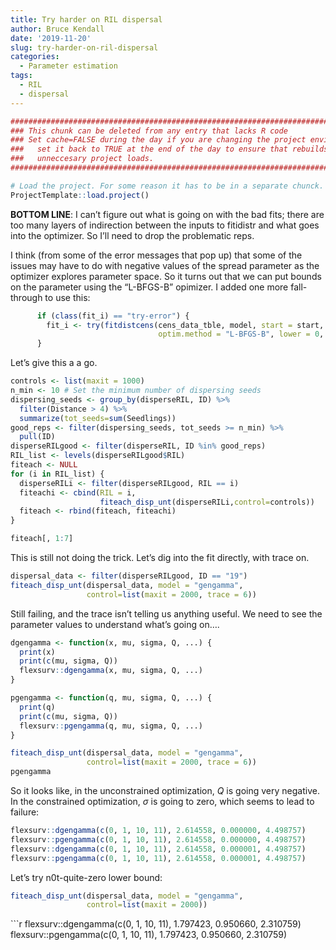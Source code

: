 ```yaml
---
title: Try harder on RIL dispersal
author: Bruce Kendall
date: '2019-11-20'
slug: try-harder-on-ril-dispersal
categories:
  - Parameter estimation
tags:
  - RIL
  - dispersal
---
```

```r
#######################################################################################
### This chunk can be deleted from any entry that lacks R code                      ###
### Set cache=FALSE during the day if you are changing the project environment;     ###
###   set it back to TRUE at the end of the day to ensure that rebuilds don't do    ###
###   unneccesary project loads.                                                    ###
#######################################################################################

# Load the project. For some reason it has to be in a separate chunck.
ProjectTemplate::load.project()
```
**BOTTOM LINE**: I can't figure out what is going on with the bad fits; there are too many layers of indirection between the inputs to fitidistr and what goes into the optimizer. So I'll need to drop the problematic reps.


I think (from some of the error messages that pop up) that some of the issues may have to do with negative values of the spread parameter as the optimizer explores parameter space.
So it turns out that we can put bounds on the parameter using the "L-BFGS-B" opimizer.
I added one more fall-through to use this:
```r
      if (class(fit_i) == "try-error") {
        fit_i <- try(fitdistcens(cens_data_tble, model, start = start, 
                                 optim.method = "L-BFGS-B", lower = 0, ...))
      }
```
Let's give this a a go.

```r
controls <- list(maxit = 1000)
n_min <- 10 # Set the minimum number of dispersing seeds
dispersing_seeds <- group_by(disperseRIL, ID) %>% 
  filter(Distance > 4) %>% 
  summarize(tot_seeds=sum(Seedlings))
good_reps <- filter(dispersing_seeds, tot_seeds >= n_min) %>%
  pull(ID)
disperseRILgood <- filter(disperseRIL, ID %in% good_reps)
RIL_list <- levels(disperseRILgood$RIL)
fiteach <- NULL 
for (i in RIL_list) {
  disperseRILi <- filter(disperseRILgood, RIL == i)
  fiteachi <- cbind(RIL = i, 
                    fiteach_disp_unt(disperseRILi,control=controls))
  fiteach <- rbind(fiteach, fiteachi)
} 
```

```r
fiteach[, 1:7]
```

This is still not doing the trick.
Let's dig into the fit directly, with trace on.

```r
dispersal_data <- filter(disperseRILgood, ID == "19")
fiteach_disp_unt(dispersal_data, model = "gengamma",
                 control=list(maxit = 2000, trace = 6))
```

Still failing, and the trace isn't telling us anything useful.
We need to see the parameter values to understand what's going on....

```r
dgengamma <- function(x, mu, sigma, Q, ...) {
  print(x)
  print(c(mu, sigma, Q))
  flexsurv::dgengamma(x, mu, sigma, Q, ...)
}

pgengamma <- function(q, mu, sigma, Q, ...) {
  print(q)
  print(c(mu, sigma, Q))
  flexsurv::pgengamma(q, mu, sigma, Q, ...) 
}
```

```r
fiteach_disp_unt(dispersal_data, model = "gengamma",
                 control=list(maxit = 2000, trace = 6))
pgengamma
```

So it looks like, in the unconstrained optimization, $Q$ is going very negative. 
In the constrained optimization, $\sigma$ is going to zero, which seems to lead to failure:
```r
flexsurv::dgengamma(c(0, 1, 10, 11), 2.614558, 0.000000, 4.498757)
flexsurv::pgengamma(c(0, 1, 10, 11), 2.614558, 0.000000, 4.498757)
flexsurv::dgengamma(c(0, 1, 10, 11), 2.614558, 0.000001, 4.498757)
flexsurv::pgengamma(c(0, 1, 10, 11), 2.614558, 0.000001, 4.498757)
```

Let's try n0t-quite-zero lower bound:
```r
fiteach_disp_unt(dispersal_data, model = "gengamma",
                 control=list(maxit = 2000))

```


```r
flexsurv::dgengamma(c(0, 1, 10, 11), 1.797423, 0.950660, 2.310759)
flexsurv::pgengamma(c(0, 1, 10, 11), 1.797423, 0.950660, 2.310759)
